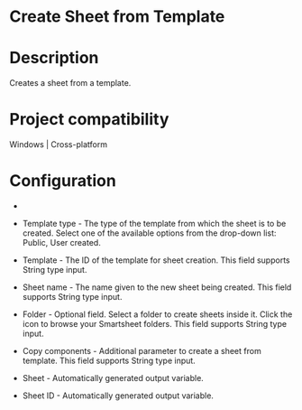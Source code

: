 ﻿# Create Sheet from Template

# Description

Creates a sheet from a template.

# Project compatibility

Windows | Cross-platform

# Configuration

* 
* Template type - The type of the template from which the sheet is to be created. Select one of the available options from the drop-down list: Public, User created.
* Template - The ID of the template for sheet creation. This field supports String type input.
* Sheet name - The name given to the new sheet being created. This field supports String type input.
* Folder - Optional field. Select a folder to create sheets inside it. Click the icon to browse your Smartsheet folders. This field supports String type input.
* Copy components - Additional parameter to create a sheet from template. This field supports String type input.









* Sheet - Automatically generated output variable.
* Sheet ID - Automatically generated output variable.
